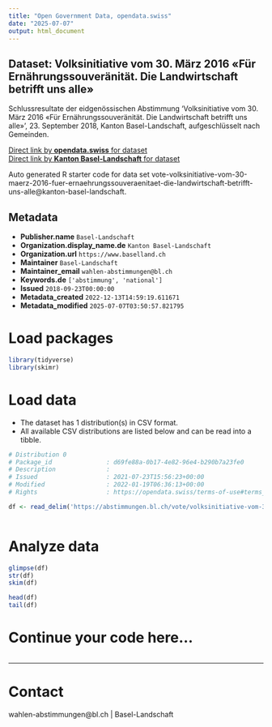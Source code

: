 ```yaml
---
title: "Open Government Data, opendata.swiss"
date: "2025-07-07"
output: html_document
---
```


## Dataset: Volksinitiative vom 30. März 2016 «Für Ernährungssouveränität. Die Landwirtschaft betrifft uns alle»

Schlussresultate der eidgenössischen Abstimmung 'Volksinitiative vom 30. März 2016 «Für Ernährungssouveränität. Die Landwirtschaft betrifft uns alle»', 23. September 2018, Kanton Basel-Landschaft, aufgeschlüsselt nach Gemeinden.

[Direct link by **opendata.swiss** for dataset](https://opendata.swiss/de/dataset/volksinitiative-vom-30-marz-2016-fur-ernahrungssouveranitat-die-landwirtschaft-betrifft-uns-all1)<br>
[Direct link by **Kanton Basel-Landschaft** for dataset](https://abstimmungen.bl.ch/vote/volksinitiative-vom-30-maerz-2016-fuer-ernaehrungssouveraenitaet-die-landwirtschaft-betrifft-uns-alle/data)

Auto generated R starter code for data set vote-volksinitiative-vom-30-maerz-2016-fuer-ernaehrungssouveraenitaet-die-landwirtschaft-betrifft-uns-alle@kanton-basel-landschaft.

## Metadata

- **Publisher.name** `Basel-Landschaft`
- **Organization.display_name.de** `Kanton Basel-Landschaft`
- **Organization.url** `https://www.baselland.ch`
- **Maintainer** `Basel-Landschaft`
- **Maintainer_email** `wahlen-abstimmungen@bl.ch`
- **Keywords.de** `['abstimmung', 'national']`
- **Issued** `2018-09-23T00:00:00`
- **Metadata_created** `2022-12-13T14:59:19.611671`
- **Metadata_modified** `2025-07-07T03:50:57.821795`


# Load packages

```r

library(tidyverse)
library(skimr)

```

# Load data

-   The dataset has 1 distribution(s) in CSV format.
-   All available CSV distributions are listed below and can be read into a tibble.

```r

# Distribution 0
# Package_id               : d69fe88a-0b17-4e82-96e4-b290b7a23fe0
# Description              : 
# Issued                   : 2021-07-23T15:56:23+00:00
# Modified                 : 2022-01-19T06:36:13+00:00
# Rights                   : https://opendata.swiss/terms-of-use#terms_by

df <- read_delim('https://abstimmungen.bl.ch/vote/volksinitiative-vom-30-maerz-2016-fuer-ernaehrungssouveraenitaet-die-landwirtschaft-betrifft-uns-alle/data-csv')



```

# Analyze data

```r

glimpse(df)
str(df)
skim(df)

head(df)
tail(df)

```

# Continue your code here...

```r

```

------------------------------------------------------------------------

# Contact

wahlen-abstimmungen@bl.ch | Basel-Landschaft
